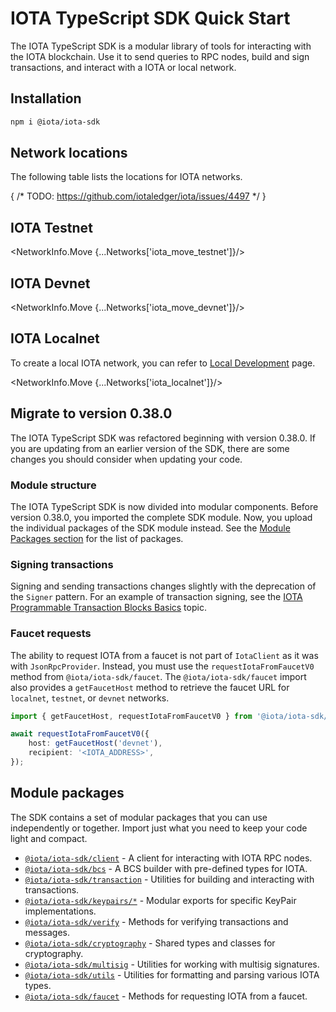 
# IOTA TypeScript SDK Quick Start

The IOTA TypeScript SDK is a modular library of tools for interacting with the IOTA blockchain. Use it
to send queries to RPC nodes, build and sign transactions, and interact with a IOTA or local network.

## Installation

```sh npm2yarn
npm i @iota/iota-sdk
```

## Network locations

The following table lists the locations for IOTA networks.

{ /* TODO: https://github.com/iotaledger/iota/issues/4497 */ }
<HighTrafficRpcs />

## IOTA Testnet

<NetworkInfo.Move {...Networks['iota_move_testnet']}/>

## IOTA Devnet

<NetworkInfo.Move {...Networks['iota_move_devnet']}/>

## IOTA Localnet

To create a local IOTA network, you can refer to [Local Development](/developer/getting-started/local-network) page.

<NetworkInfo.Move {...Networks['iota_localnet']}/>

## Migrate to version 0.38.0

The IOTA TypeScript SDK was refactored beginning with version 0.38.0. If you are updating from an
earlier version of the SDK, there are some changes you should consider when updating your code.

### Module structure

The IOTA TypeScript SDK is now divided into modular components. Before version 0.38.0, you imported
the complete SDK module. Now, you upload the individual packages of the SDK module instead. See the
[Module Packages section](#module-packages) for the list of packages.

### Signing transactions

Signing and sending transactions changes slightly with the deprecation of the `Signer`
pattern. For an example of transaction signing, see the
[IOTA Programmable Transaction Blocks Basics](./transaction-building/basics.mdx) topic.

### Faucet requests

The ability to request IOTA from a faucet is not part of `IotaClient` as it was with
`JsonRpcProvider`. Instead, you must use the `requestIotaFromFaucetV0` method from
`@iota/iota-sdk/faucet`. The `@iota/iota-sdk/faucet` import also provides a `getFaucetHost` method
to retrieve the faucet URL for `localnet`, `testnet`, or `devnet` networks.

```ts
import { getFaucetHost, requestIotaFromFaucetV0 } from '@iota/iota-sdk/faucet';

await requestIotaFromFaucetV0({
    host: getFaucetHost('devnet'),
    recipient: '<IOTA_ADDRESS>',
});
```

## Module packages

The SDK contains a set of modular packages that you can use independently or together. Import just
what you need to keep your code light and compact.

-   [`@iota/iota-sdk/client`](./iota-client.mdx) - A client for interacting with IOTA RPC nodes.
-   [`@iota/iota-sdk/bcs`](bcs.mdx) - A BCS builder with pre-defined types for IOTA.
-   [`@iota/iota-sdk/transaction`](./transaction-building/basics.mdx) - Utilities for building
    and interacting with transactions.
-   [`@iota/iota-sdk/keypairs/*`](./cryptography/keypairs.mdx) - Modular exports for specific
    KeyPair implementations.
-   [`@iota/iota-sdk/verify`](./cryptography/keypairs.mdx#verifying-signatures-without-a-key-pair) -
    Methods for verifying transactions and messages.
-   [`@iota/iota-sdk/cryptography`](./cryptography/keypairs.mdx) - Shared types and classes
    for cryptography.
-   [`@iota/iota-sdk/multisig`](./cryptography/multisig.mdx) - Utilities for working with
    multisig signatures.
-   [`@iota/iota-sdk/utils`](./utils.mdx) - Utilities for formatting and parsing various IOTA
    types.
-   [`@iota/iota-sdk/faucet`](./faucet.mdx) - Methods for requesting IOTA from a faucet.